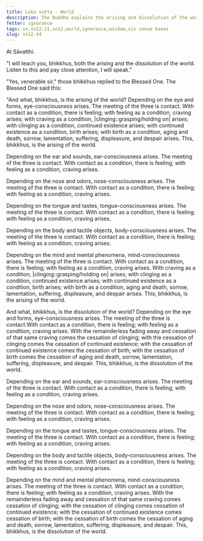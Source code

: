 ```yaml
---
title: Loka sutta - World
description: The Buddha explains the arising and dissolution of the world through the six sense bases.
fetter: ignorance
tags: sn,sn12-21,sn12,world,ignorance,wisdom,six sense bases
slug: sn12.44
---
```


At Sāvatthi.

"I will teach you, bhikkhus, both the arising and the dissolution of the world. Listen to this and pay close attention, I will speak."

"Yes, venerable sir," those bhikkhus replied to the Blessed One. The Blessed One said this:

"And what, bhikkhus, is the arising of the world? Depending on the eye and forms, eye-consciousness arises. The meeting of the three is contact. With contact as a condition, there is feeling; with feeling as a condition, craving arises; with craving as a condition, |clinging::grasping/holding on| arises; with clinging as a condition, continued existence arises; with continued existence as a condition, birth arises; with birth as a condition, aging and death, sorrow, lamentation, suffering, displeasure, and despair arises. This, bhikkhus, is the arising of the world.

Depending on the ear and sounds, ear-consciousness arises. The meeting of the three is contact. With contact as a condition, there is feeling; with feeling as a condition, craving arises.

Depending on the nose and odors, nose-consciousness arises. The meeting of the three is contact. With contact as a condition, there is feeling; with feeling as a condition, craving arises.

Depending on the tongue and tastes, tongue-consciousness arises. The meeting of the three is contact. With contact as a condition, there is feeling; with feeling as a condition, craving arises.

Depending on the body and tactile objects, body-consciousness arises. The meeting of the three is contact. With contact as a condition, there is feeling; with feeling as a condition, craving arises.

Depending on the mind and mental phenomena, mind-consciousness arises. The meeting of the three is contact. With contact as a condition, there is feeling; with feeling as a condition, craving arises. With craving as a condition, |clinging::grasping/holding on| arises; with clinging as a condition, continued existence arises; with continued existence as a condition, birth arises; with birth as a condition, aging and death, sorrow, lamentation, suffering, displeasure, and despair arises. This, bhikkhus, is the arising of the world.

And what, bhikkhus, is the dissolution of the world? Depending on the eye and forms, eye-consciousness arises. The meeting of the three is contact.With contact as a condition, there is feeling; with feeling as a condition, craving arises. With the remainderless fading away and cessation of that same craving comes the cessation of clinging; with the cessation of clinging comes the cessation of continued existence; with the cessation of continued existence comes the cessation of birth; with the cessation of birth comes the cessation of aging and death, sorrow, lamentation, suffering, displeasure, and despair. This, bhikkhus, is the dissolution of the world.

Depending on the ear and sounds, ear-consciousness arises. The meeting of the three is contact. With contact as a condition, there is feeling; with feeling as a condition, craving arises. 

Depending on the nose and odors, nose-consciousness arises. The meeting of the three is contact. With contact as a condition, there is feeling; with feeling as a condition, craving arises.

Depending on the tongue and tastes, tongue-consciousness arises. The meeting of the three is contact. With contact as a condition, there is feeling; with feeling as a condition, craving arises.

Depending on the body and tactile objects, body-consciousness arises. The meeting of the three is contact. With contact as a condition, there is feeling; with feeling as a condition, craving arises.

Depending on the mind and mental phenomena, mind-consciousness arises. The meeting of the three is contact. With contact as a condition, there is feeling; with feeling as a condition, craving arises. With the remainderless fading away and cessation of that same craving comes cessation of clinging; with the cessation of clinging comes cessation of continued existence; with the cessation of continued existence comes cessation of birth; with the cessation of birth comes the cessation of aging and death, sorrow, lamentation, suffering, displeasure, and despair. This, bhikkhus, is the dissolution of the world.